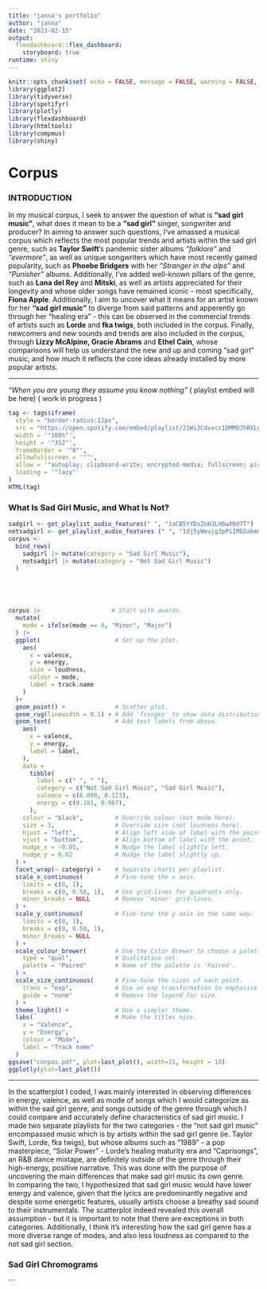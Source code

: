 ```yaml
---
title: "janna's portfolio"
author: "janna"
date: "2023-02-15"
output: 
  flexdashboard::flex_dashboard:
    storyboard: true 
runtime: shiny 
---
```



```r
knitr::opts_chunk$set( echo = FALSE, message = FALSE, warning = FALSE, results = FALSE)
library(ggplot2)
library(tidyverse)
library(spotifyr)
library(plotly)
library(flexdashboard)
library(htmltools)
library(compmus)
library(shiny)
```

Corpus {.storyboard}
=========================================


### INTRODUCTION 

In my musical corpus, I seek to answer the question of what is **"sad girl music"**, what does it mean to be a **"sad girl"** singer, songwriter and producer? In aiming to answer such questions, I've amassed a musical corpus which reflects the most popular trends and artists within the sad girl genre, such as **Taylor Swift**'s pandemic sister albums *"folklore"* and *"evermore"*, as well as unique songwriters which have most recently gained popularity, such as **Phoebe Bridgers** with her *"Stranger in the alps"* and *"Punisher"* albums. Additionally, I've added well-known pillars of the genre, such as **Lana del Rey** and **Mitski**, as well as artists appreciated for their longevity and whose older songs have remained iconic - most specifically, **Fiona Apple**. Additionally, I aim to uncover what it means for an artist known for her **"sad girl music"** to diverge from said patterns and apperently go through her "healing era" - this can be observed in the commercial trends of artists such as **Lorde** and **fka twigs**, both included in the corpus. Finally, newcomers and new sounds and trends are also included in the corpus, through **Lizzy McAlpine, Gracie Abrams** and **Ethel Cain**, whose comparisons will help us understand the new and up and coming "sad girl" music, and how much it reflects the core ideas already installed by more popular artists. 

*** 

*"When you are young they assume you know nothing" *
 ( playlist embed will be here) ( work in progress )
 
```r

tag <- tags$iframe(
  style = "border-radius:12px",
  src = "https://open.spotify.com/embed/playlist/21Wi3Cdvvcc1DMMOJhRXLg?utm_source=generator",
  width = '"100%"',
  height = '"352"',
  frameBorder = '"0"',
  allowfullscreen = '""',
  allow = '"autoplay; clipboard-write; encrypted-media; fullscreen; picture-in-picture"',
  loading = '"lazy"'
)
HTML(tag)
```


### What Is Sad Girl Music, and What Is Not? 

```r

sadgirl <- get_playlist_audio_features(" ", "1aCB5tYDsZoHJLH6wXNd7T")
notsadgirl <- get_playlist_audio_features (" ", "1dj5yWeujg3pPiIMEDakmm")
corpus <-
  bind_rows(
    sadgirl |> mutate(category = "Sad Girl Music"),
    notsadgirl |> mutate(category = "Not Sad Girl Music")
  )





corpus |>                    # Start with awards.
  mutate(
    mode = ifelse(mode == 0, "Minor", "Major")
  ) |>
  ggplot(                     # Set up the plot.
    aes(
      x = valence,
      y = energy,
      size = loudness,
      colour = mode,
      label = track.name
    )
  )+
  geom_point() +              # Scatter plot.
  geom_rug(linewidth = 0.1) + # Add 'fringes' to show data distribution.
  geom_text(                  # Add text labels from above.
    aes(
      x = valence,
      y = energy,
      label = label,
    ),
    data = 
      tibble(
        label = c(" ", " "),
        category = c("Not Sad Girl Music", "Sad Girl Music"),
        valence = c(0.090, 0.123),
        energy = c(0.101, 0.967),
      ),
    colour = "black",         # Override colour (not mode here).
    size = 3,                 # Override size (not loudness here).
    hjust = "left",           # Align left side of label with the point.
    vjust = "bottom",         # Align bottom of label with the point.
    nudge_x = -0.05,          # Nudge the label slightly left.
    nudge_y = 0.02            # Nudge the label slightly up.
  ) +
  facet_wrap(~ category) +    # Separate charts per playlist.
  scale_x_continuous(         # Fine-tune the x axis.
    limits = c(0, 1),
    breaks = c(0, 0.50, 1),   # Use grid-lines for quadrants only.
    minor_breaks = NULL       # Remove 'minor' grid-lines.
  ) +
  scale_y_continuous(         # Fine-tune the y axis in the same way.
    limits = c(0, 1),
    breaks = c(0, 0.50, 1),
    minor_breaks = NULL
  ) +
  scale_colour_brewer(        # Use the Color Brewer to choose a palette.
    type = "qual",            # Qualitative set.
    palette = "Paired"        # Name of the palette is 'Paired'.
  ) +
  scale_size_continuous(      # Fine-tune the sizes of each point.
    trans = "exp",            # Use an exp transformation to emphasise loud.
    guide = "none"            # Remove the legend for size.
  ) +
  theme_light() +             # Use a simpler theme.
  labs(                       # Make the titles nice.
    x = "Valence",
    y = "Energy",
    colour = "Mode",
    label = "Track name"
  )
ggsave("corpus.pdf", plot=last_plot(), width=15, height = 10)
ggplotly(plot=last_plot())

```

***

In the scatterplot I coded, I was mainly interested in observing differences in energy, valence, as well as mode of songs which I would categorize as within the sad girl genre, and songs outside of the genre through which I could compare and accurately define characteristics of sad girl music. I made two separate playlists for the two categories - the "not sad girl music" encompassed music which is by artists within the sad girl genre (ie. Taylor Swift, Lorde, fka twigs), but whose albums such as "1989" - a pop masterpiece,  "Solar Power" - Lorde's healing maturity era and "Caprisongs", an R&B dance mixtape, are definitely outside of the genre through their high-energy, positive narrative. This was done with the purpose of uncovering the main differences that make sad girl music its own genre.  
In comparing the two, I hypothesized that sad girl music would have lower energy and valence, given that the lyrics are predominantly negative and despite some energetic features, usually artists choose a breathy sad sound to their instrumentals. The scatterplot indeed revealed this overall assumption - but it is important to note that there are exceptions in both categories. Additionally, I think it's interesting how the sad girl genre has a more diverse range of modes, and also less loudness as compared to the not sad girl section. 

### Sad Girl Chromograms 
```

